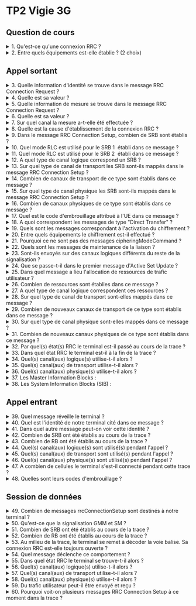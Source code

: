 # TP2 Vigie 3G


## Question de cours

<details>
<summary>1. Qu'est-ce qu'une connexion RRC ?</summary>

Un ensemble de SRB permettant à un utilisateur d'échanger de la signalisation avec le réseau

</details>

<details>
<summary>2. Entre quels équipements est-elle établie ? (2 choix)</summary>

- UE
- RNC

</details>

## Appel sortant

<details>
<summary>3. Quelle information d'identité se trouve dans le message RRC Connection Request ?</summary>

TMSI + LAI

</details>

<details>
<summary>4. Quelle est sa valeur ?</summary>

TMSI = 0010 0110 1110 1110 0111 1001 1110 0110
LAI = MCC + MNC + LAC = 208 + 20 + 0100 1110 0011 1111

</details>

<details>
<summary>5. Quelle information de mesure se trouve dans le message RRC Connection Request ?</summary>

CPICH Ec/No

</details>

<details>
<summary>6. Quelle est sa valeur ?</summary>

13

</details>

<details>
<summary>7. Sur quel canal la mesure a-t-elle été effectuée ?</summary>

CPICH

</details>

<details>
<summary>8. Quelle est la cause d'établissement de la connexion RRC ?</summary>

originatingConversationalCall

</details>

<details>
<summary>9. Dans le message RRC Connection Setup, combien de SRB sont établis ?</summary>

4

</details>

<details>
<summary>10. Quel mode RLC est utilisé pour le SRB 1  établi dans ce message ?</summary>

Non acquitté (UM)

</details>

<details>
<summary>11. Quel mode RLC est utilisé pour le SRB 2  établi dans ce message ?</summary>

Acquitté (AM)

</details>

<details>
<summary>12. A quel type de canal logique correspond un SRB ?</summary>

DCCH

</details>

<details>
<summary>13. Sur quel type de canal de transport les SRB sont-ils mappés dans le message RRC Connection Setup ?</summary>

DCH

</details>

<details>
<summary>14. Combien de canaux de transport de ce type sont établis dans ce message ?</summary>

1

</details>

<details>
<summary>15. Sur quel type de canal physique les SRB sont-ils mappés dans le message RRC Connection Setup ?</summary>

DPDCH

</details>

<details>
<summary>16. Combien de canaux physiques de ce type sont établis dans ce message ?</summary>

1

</details>

<details>
<summary>17. Quel est le code d'embrouillage attribué à l'UE dans ce message ?</summary>

1450401

</details>

<details>
<summary>18. A quoi correspondent les messages de type "Direct Transfer" ?</summary>

Ce sont des messages de signalisation NAS encapsulés dans de la signalisation RRC

</details>

<details>
<summary>19. Quels sont les messages correspondant à l'activation du chiffrement ?</summary>

securityModeCommand et securityModeComplete

</details>

<details>
<summary>20. Entre quels équipements le chiffrement est-il effectué ?</summary>

Entre l'UE et le RNC

</details>

<details>
<summary>21. Pourquoi ce ne sont pas des messages cipheringModeCommand ?</summary>

Car le mode sécurisé comprend aussi la protection d'intégrité

</details>

<details>
<summary>22. Quels sont les messages de maintenance de la liaison ?</summary>

measurementControl et measurementReport

</details>

<details>
<summary>23. Sont-ils envoyés sur des canaux logiques différents du reste de la signalisation ?</summary>

Non

</details>

<details>
<summary>24. Que se passe-t-il dans le premier message d'Active Set Update ?</summary>

- Un soft handover
- Un code d'embrouillage est ajouté en voie descendante

</details>

<details>
<summary>25. Dans quel message a lieu l'allocation de ressources de trafic utilisateur ?</summary>

radioBearerSetup

</details>

<details>
<summary>26. Combien de ressources sont établies dans ce message ?</summary>

3

</details>

<details>
<summary>27. A quel type de canal logique correspondent ces ressources ?</summary>

DTCH

</details>

<details>
<summary>28. Sur quel type de canal de transport sont-elles mappés dans ce message ?</summary>

DCH

</details>

<details>
<summary>29. Combien de nouveaux canaux de transport de ce type sont établis dans ce message ?</summary>

3

</details>

<details>
<summary>30. Sur quel type de canal physique sont-elles mappés dans ce message ?</summary>

DPDCH

</details>

<details>
<summary>31. Combien de nouveaux canaux physiques de ce type sont établis dans ce message ?</summary>

0

</details>

<details>
<summary>32. Par quel(s) état(s) RRC le terminal est-il passé au cours de la trace ?</summary>

- Veille
- CELL_DCH

</details>

<details>
<summary>33. Dans quel état RRC le terminal est-il à la fin de la trace ?</summary>

- Veille

</details>

<details>
<summary>34. Quel(s) canal(aux) logique(s) utilise-t-il alors ?</summary>

- PCCH
- BCCH

</details>

<details>
<summary>35. Quel(s) canal(aux) de transport utilise-t-il alors ?</summary>

- PCH
- BCH

</details>

<details>
<summary>36. Quel(s) canal(aux) physique(s) utilise-t-il alors ?</summary>


- S-CCPCH
- P-CCPCH

</details>

<details>
<summary>37. Les Master Information Blocks :</summary>


- Sont décodés tout le temps
- Ne comportent pas d'informations systèmes
- Comportent la liste des SIB activés
- Comportent la liste des SIB modifiés

</details>

<details>
<summary>38. Les System Information Blocks (SIB) :</summary>

- Sont décodés en cas de changement
- Peuvent être découpés en plusieurs messages

</details>


## Appel entrant

<details>
<summary>39. Quel message réveille le terminal ?</summary>

pagingType1

</details>

<details>
<summary>40. Quel est l'identité de notre terminal cité dans ce message ?</summary>

TMSI

</details>

<details>
<summary>41. Dans quel autre message peut-on voir cette identité ?</summary>

rrcConnectionRequest
rrcConnectionSetup

</details>

<details>
<summary>42. Combien de SRB ont été établis au cours de la trace ?</summary>

4

</details>

<details>
<summary>43. Combien de RB ont été établis au cours de la trace ?</summary>

3

</details>

<details>
<summary>44. Quel(s) canal(aux) logique(s) sont utilisé(s) pendant l'appel ?</summary>

- DCCH
- DTCH

</details>

<details>
<summary>45. Quel(s) canal(aux) de transport sont utilisé(s) pendant l'appel ?</summary>

DCH

</details>

<details>
<summary>46. Quel(s) canal(aux) physique(s) sont utilisé(s) pendant l'appel ?</summary>

- DPDCH
- DPCCH

</details>

<details>
<summary>47. A combien de cellules le terminal s'est-il connecté pendant cette trace ?</summary>

- 3

</details>

<details>
<summary>48. Quelles sont leurs codes d'embrouillage ?</summary>

- 317
- 419
- 441

</details>

## Session de données

<details>
<summary>49. Combien de messages rrcConnectionSetup sont destinés à notre terminal ?</summary>


1

</details>

<details>
<summary>50. Qu'est-ce que la signalisation GMM et SM ?</summary>

- De la signalisation NAS
- De la signalisation du domaine paquet

</details>

<details>
<summary>51. Combien de SRB ont été établis au cours de la trace ?</summary>

4

</details>

<details>
<summary>52. Combien de RB ont été établis au cours de la trace ?</summary>

1

</details>

<details>
<summary>53. Au milieu de la trace, le terminal se remet à décoder la voie balise. Sa connexion RRC est-elle toujours ouverte ?</summary>

Oui

</details>

<details>
<summary>54. Quel message déclenche ce comportement ?</summary>

radioBearerReconfiguration

</details>

<details>
<summary>55. Dans quel état RRC le terminal se trouve-t-il alors ?</summary>

CELL_FACH

</details>

<details>
<summary>56. Quel(s) canal(aux) logique(s) utilise-t-il alors ?</summary>

- BCCH
- DCCH
- DTCH

</details>

<details>
<summary>57. Quel(s) canal(aux) de transport utilise-t-il alors ?</summary>

- RACH
- FACH

</details>

<details>
<summary>58. Quel(s) canal(aux) physique(s) utilise-t-il alors ?</summary>

- S-CCPCH
- PRACH

</details>

<details>
<summary>59. Du trafic utilisateur peut-il être envoyé et reçu ?</summary>

Oui

</details>

<details>
<summary>60. Pourquoi voit-on plusieurs messages RRC Connection Setup à ce moment dans la trace ?</summary>

Parce qu'ils sont envoyés sur le canal de transport FACH décodé par le terminal

</details>